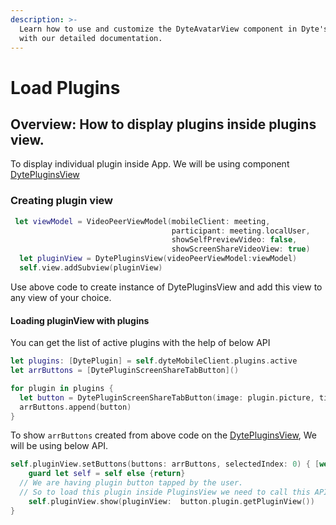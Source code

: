 ```yaml
---
description: >-
  Learn how to use and customize the DyteAvatarView component in Dyte's iOS UiKit
  with our detailed documentation.
---
```

 

# Load Plugins
## Overview: How to display plugins inside plugins view.
To display individual plugin inside App. We will be using component [DytePluginsView](/ios/components/dyte-plugin-view)

### Creating plugin view

```swift
 let viewModel = VideoPeerViewModel(mobileClient: meeting,
                                    participant: meeting.localUser,
                                    showSelfPreviewVideo: false,
                                    showScreenShareVideoView: true)
  let pluginView = DytePluginsView(videoPeerViewModel:viewModel)
  self.view.addSubview(pluginView)
```
Use above code to create instance of DytePluginsView and add this view to any view of your choice. 

#### Loading pluginView with plugins

You can get the list of active plugins with the help of below API 

```swift
let plugins: [DytePlugin] = self.dyteMobileClient.plugins.active
let arrButtons = [DytePluginScreenShareTabButton]()

for plugin in plugins {
  let button = DytePluginScreenShareTabButton(image: plugin.picture, title: plugin.name, id: plugin.id)
  arrButtons.append(button)
}
```
To show `arrButtons` created from above code on the [DytePluginsView](/ios/components/dyte-plugin-view), We will be using
below API. 

```swift
self.pluginView.setButtons(buttons: arrButtons, selectedIndex: 0) { [weak self] button, pluginIsClicked in
    guard let self = self else {return}
  // We are having plugin button tapped by the user. 
  // So to load this plugin inside PluginsView we need to call this API. 
    self.pluginView.show(pluginView:  button.plugin.getPluginView())
}

```


<head>
  <title>iOS DyteAvatarView</title>
</head>

